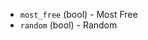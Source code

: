 <!-- Code generated from the comments of the SubnetFilterOptions struct in builder/amazon/common/run_config.go; DO NOT EDIT MANUALLY -->

- `most_free` (bool) - Most Free
- `random` (bool) - Random
